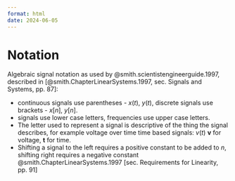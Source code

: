 ```yaml
---
format: html
date: 2024-06-05
---
```


# Notation {#sec-notation}

Algebraic signal notation as used by @smith.scientistengineerguide.1997, described in [@smith.ChapterLinearSystems.1997, sec. Signals and Systems, pp. 87]:

- continuous signals use parentheses - $x(t)$, $y(t)$, discrete signals use brackets - $x[n]$, $y[n]$.
- signals use lower case letters, frequencies use upper case letters.
- The letter used to represent a signal is descriptive of the thing the signal describes, for example voltage over time time based signals: $v(t)$ **v** for voltage, **t** for time.
- Shifting a signal to the left requires a positive constant to be added to $n$, shifting right requires a negative constant @smith.ChapterLinearSystems.1997 [sec. Requirements for Linearity, pp. 91]